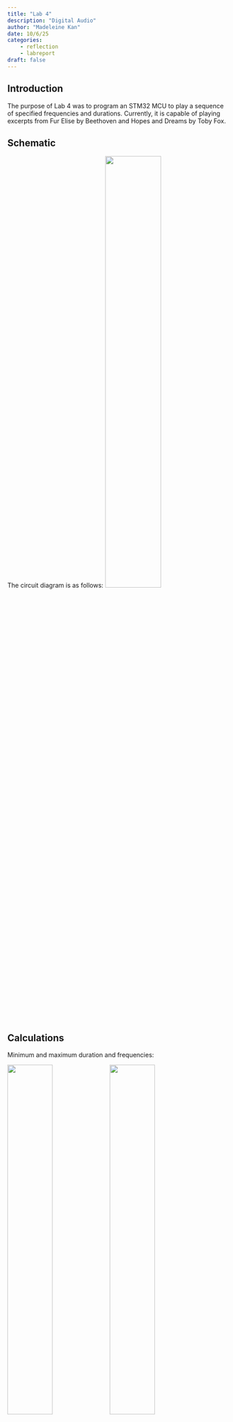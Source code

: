 ```yaml
---
title: "Lab 4"
description: "Digital Audio"
author: "Madeleine Kan"
date: 10/6/25
categories:
    - reflection
    - labreport
draft: false
---
```


## Introduction
The purpose of Lab 4 was to program an STM32 MCU to play a sequence of specified frequencies and durations. Currently, it is capable of playing excerpts from Fur Elise by Beethoven and Hopes and Dreams by Toby Fox.

## Schematic
The circuit diagram is as follows:
![](images\schematic.png){width=50%}

## Calculations
Minimum and maximum duration and frequencies:

![](images\min_calcs.png){width=45%}
![](images\max_calcs.png){width=45%}

Frequency calculation for 220, 660, and 100 Hz (within 1% error):

![](images\220Hz_calcs.png){width=33%}
![](images\660Hz_calcs.png){width=33%}
![](images\1000Hz_calcs.png){width=33%}

## Code:
Updated GPIO.h library header file:
```C
// STM32L432KC_GPIO.h
// Header for GPIO functions
// Madeleine Kan
// mkan@hmc.edu
// 10/6/25
#ifndef STM32L4_GPIO_H
#define STM32L4_GPIO_H

#include <stdint.h> // Include stdint header

///////////////////////////////////////////////////////////////////////////////
// Definitions
///////////////////////////////////////////////////////////////////////////////

// Values for GPIO pins ("val" arguments)
#define GPIO_LOW    0
#define GPIO_HIGH   1

// Base addresses for GPIO ports
#define GPIOB_BASE  (0x48000400UL)
#define GPIOA_BASE  (0x48000000UL)
// see button interrupt tutorial, pin A + more generality

// Arbitrary GPIO functions for pinMode()
#define GPIO_INPUT  0
#define GPIO_OUTPUT 1
#define GPIO_ALT    2
#define GPIO_ANALOG 3

///////////////////////////////////////////////////////////////////////////////
// Bitfield struct for GPIO
///////////////////////////////////////////////////////////////////////////////

// GPIO register structs here
typedef struct {
    volatile uint32_t MODER;   // GPIO Offset 0x00 GPIO port mode register
    volatile uint32_t OTYPER;  // GPIO Offset 0x04
    volatile uint32_t OSPEEDR; // GPIO Offset 0x08
    volatile uint32_t PURPDR;  // GPIO Offset 0x0C
    volatile uint32_t IDR;     // GPIO Offset 0x10
    volatile uint32_t ODR;     // GPIO Offset 0x14
    volatile uint32_t BSRR;    // GPIO Offset 0x18
    volatile uint32_t LCKR;    // GPIO Offset 0x1C
    volatile uint32_t AFRL;    // GPIO Offset 0x20
    volatile uint32_t AFRH;    // GPIO Offset 0x24
} GPIO;

// Pointers to GPIO-sized chunks of memory for each peripheral
#define GPIOB ((GPIO *) GPIOB_BASE)

#define GPIOA ((GPIO *) GPIOA_BASE)

#define GPIO GPIOA

///////////////////////////////////////////////////////////////////////////////
// Function prototypes
///////////////////////////////////////////////////////////////////////////////

void pinMode(int pin, int function);

int digitalRead(int pin);

void digitalWrite(int pin, int val);

void togglePin(int pin);


#endif
```

Updated RCC.c library file:
```C
// STM32L432KC_RCC.c
// Source code for RCC functions
// Madeleine Kan
// mkan@hmc.edu
// 10/6/25

#include "STM32L432KC_RCC.h"

void configureClock(){
    // MSI is automatically set as systemclock
    RCC->APB2ENR |= (1 << 17); // tim16 timer clk enable
    RCC->APB2ENR |= (1 << 16); // tim15 timer clk enable

}
```

New TIMER.c library file:
``` C
// TIMER.c
// Source code for Timer functions (delay and output 50% PWM at desired frequency)
// Madeleine Kan
// mkan@hmc.edu
// 10/6/25

#include "STM32L432KC_TIMER.h"

void configureTimer(TIM_TypeDef* TIMx, int PWM) {
  if (PWM == 1) {
    TIMx->CCMR1 |= (0b110 << 4);    // set PWM mode 1 (active high)
    TIMx->CCMR1 |= (1 << 3);    // output compare 1 preload enable
    TIMx->BDTR |= (1 << 15);    // main output enable
    // TIMx->CCER |= (1 << 1); // CC1E, enable OC1 signal 
    TIMx->CCER |= (1 << 0); // CC1E, enable OC1 signal 
  }
  // preload value copied into active capture/compare register when update event occurs
  // update generation... cleared by hardware, care of enable and disabling counter
  TIMx->EGR |= (1 << 0);    // reinitialize counter, generate update of registers
  // enable counter
  TIMx->CR1 |= (1 << 0);    // write 1 to CEN
  // set URS to overflow/underflow only ... maybe relevant for upcout nmode?
  // TIMx->CR1 |= (1 << 2);
}

// output PWM signal at desired frequency
void setTimerFreq(TIM_TypeDef* TIMx, uint16_t freq, uint16_t prescale_val) {
  // (4 MHz) / (prescaler_val * auto_reload_val)
  // must span 220-1000 Hz with 1% accuracy
  //uint16_t prescale_val;
  
  uint16_t auto_reload_val;
  if (freq > 0) {
    auto_reload_val = 4000000 / freq;
  } else {
    auto_reload_val = 0;
  }

  uint16_t duty_cycle = auto_reload_val / 2;
  //// clear counter
  //TIMx->CNT &= ~(0b1111111111111111 << 0);

  // wite ARR
  TIMx->ARR &= ~(0b1111111111111111 << 0);    // clear ARR
  TIMx->ARR |= (auto_reload_val << 0);        // set ARR
  // counter clock frequency (CK_CNT) = f_CKPSC / (PSC[15:0] + 1)
  TIMx->PSC |= (prescale_val << 0);    // set psc3q

  // value is compared to timx_cnt, signaled on oc1 output
  TIMx->CCR1 &= ~(0b1111111111111111 << 0);    // clear CCR1
  TIMx->CCR1 |= (duty_cycle << 0);             // set PWM count

  // update generation... cleared by hardware, care of enable and disabling counter
  TIMx->EGR |= (1 << 0);    // reinitialize counter, generate update of registers
  // clear counter
  TIMx->CNT &= ~(0b1111111111111111 << 0);
}

// delay for speceified number of milliseconds
void delay_millis(TIM_TypeDef* TIMx, uint16_t ms, uint16_t prescale_val) {
  // (4 MHz) / (prescaler_val * auto_reload_val)
  // must span 220-1000 Hz with 1% accuracy

  uint16_t auto_reload_val;
  auto_reload_val = ms;


  // wite ARR
  TIMx->ARR &= ~(0b1111111111111111 << 0);    // clear ARR
  TIMx->ARR |= (auto_reload_val << 0);        // set ARR
  // counter clock frequency (CK_CNT) = f_CKPSC / (PSC[15:0] + 1)
  TIMx->PSC |= (prescale_val << 0);    // set psc3q
  // update generation... cleared by hardware, care of enable and disabling counter
  TIMx->EGR |= (1 << 0);    // reinitialize counter, generate update of registers
  TIMx->SR &= ~(1 >> 0); // reset duration UIF
  // clear counter
  TIMx->CNT &= ~(0b1111111111111111 << 0);

  while ((TIMx->SR >> 0 & 1) != 1); // wait for UIF to be 1
  TIMx->SR &= ~(1 >> 0); // reset duration UIF
}
```

New TIMER.h library header file
```C
// TIMER.h
// Header for TIMER functions

#ifndef STM32L4_TIMER_H
#define STM32L4_TIMER_H

#include <stdint.h>

///////////////////////////////////////////////////////////////////////////////
// Definitions
///////////////////////////////////////////////////////////////////////////////

#define __IO volatile

// Base addresses... programmers manual p60
#define TIM15_BASE (0x40014000UL) // base address of TIM15 
#define TIM16_BASE (0x40014400UL) // base address of TIM16 

/**
  * @brief Reset and Clock Control
  */

typedef struct
{
  __IO uint32_t CR1;         /*!< TIM control register 1,                   Address offset: 0x00 */
  __IO uint32_t CR2;         /*!< TIM control register 2,                   Address offset: 0x04 */
  __IO uint32_t SMCR;        /*!< TIM slave mode control register,          Address offset: 0x08 */
  __IO uint32_t DIER;        /*!< TIM DMA/interrupt enable register,        Address offset: 0x0C */
  __IO uint32_t SR;          /*!< TIM status register,                      Address offset: 0x10 */
  __IO uint32_t EGR;         /*!< TIM event generation register,            Address offset: 0x14 */
  __IO uint32_t CCMR1;       /*!< TIM capture/compare mode register 1,      Address offset: 0x18 */
  __IO uint32_t CCMR2;       /*!< TIM capture/compare mode register 2,      Address offset: 0x1C */
  __IO uint32_t CCER;        /*!< TIM capture/compare enable register,      Address offset: 0x20 */
  __IO uint32_t CNT;         /*!< TIM counter register,                     Address offset: 0x24 */
  __IO uint32_t PSC;         /*!< TIM prescaler,                            Address offset: 0x28 */
  __IO uint32_t ARR;         /*!< TIM auto-reload register,                 Address offset: 0x2C */
  __IO uint32_t RCR;         /*!< TIM repetition counter register,          Address offset: 0x30 */
  __IO uint32_t CCR1;        /*!< TIM capture/compare register 1,           Address offset: 0x34 */
  __IO uint32_t CCR2;        /*!< TIM capture/compare register 2,           Address offset: 0x38 */
  __IO uint32_t CCR3;        /*!< TIM capture/compare register 3,           Address offset: 0x3C */
  __IO uint32_t CCR4;        /*!< TIM capture/compare register 4,           Address offset: 0x40 */
  __IO uint32_t BDTR;        /*!< TIM break and dead-time register,         Address offset: 0x44 */
  __IO uint32_t DCR;         /*!< TIM DMA control register,                 Address offset: 0x48 */
  __IO uint32_t DMAR;        /*!< TIM DMA address for full transfer,        Address offset: 0x4C */
  __IO uint32_t OR1;         /*!< TIM option register 1,                    Address offset: 0x50 */
  __IO uint32_t CCMR3;       /*!< TIM capture/compare mode register 3,      Address offset: 0x54 */
  __IO uint32_t CCR5;        /*!< TIM capture/compare register5,            Address offset: 0x58 */
  __IO uint32_t CCR6;        /*!< TIM capture/compare register6,            Address offset: 0x5C */
  __IO uint32_t OR2;         /*!< TIM option register 2,                    Address offset: 0x60 */
  __IO uint32_t OR3;         /*!< TIM option register 3,                    Address offset: 0x64 */
} TIM_TypeDef;

#define TIM15 ((TIM_TypeDef *)TIM15_BASE)
#define TIM16 ((TIM_TypeDef *)TIM16_BASE)
///////////////////////////////////////////////////////////////////////////////
// Function prototypes
///////////////////////////////////////////////////////////////////////////////

void configureTimer(TIM_TypeDef * TIMx, int PWM);
void setTimerFreq(TIM_TypeDef * TIMx, uint16_t freq, uint16_t prescale_val);
void delay_millis(TIM_TypeDef * TIMx, uint16_t ms, uint16_t prescale_val);

#endif
```

main.c Source code:
```C
/*********************************************************************
*                    SEGGER Microcontroller GmbH                     *
*                        The Embedded Experts                        *
**********************************************************************

-------------------------- END-OF-HEADER -----------------------------

File    : main.c
Purpose : Play specified song
Madeleiene Kan
mkan@hmc.edu
10/6/25

*/

// Includes for libraries
#include "C:\Users\mkan\Documents\GitHub\e155-lab4\lib\STM32L432KC_FLASH.h"
#include "C:\Users\mkan\Documents\GitHub\e155-lab4\lib\STM32L432KC_RCC.h"
#include "C:\Users\mkan\Documents\GitHub\e155-lab4\lib\STM32L432KC_TIMER.h"
#include "C:\Users\mkan\Documents\GitHub\e155-lab4\lib\STM32L432KC_GPIO.h"
#include <stdio.h>
#include <stdint.h>

// Define macros for constants
#define LED_PIN           6
#define DELAY_DURATION_MS    500

const int notes[][2] = {
{659,	125},
{623,	125},
{659,	125},
{623,	125},
{659,	125},
{494,	125},
{587,	125},
{523,	125},
{440,	250},
{  0,	125},
{262,	125},
{330,	125},
{440,	125},
{494,	250},
{  0,	125},
{330,	125},
{416,	125},
{494,	125},
{523,	250},
{  0,	125},
{330,	125},
{659,	125},
{623,	125},
{659,	125},
{623,	125},
{659,	125},
{494,	125},
{587,	125},
{523,	125},
{440,	250},
{  0,	125},
{262,	125},
{330,	125},
{440,	125},
{494,	250},
{  0,	125},
{330,	125},
{523,	125},
{494,	125},
{440,	250},
{  0,	125},
{494,	125},
{523,	125},
{587,	125},
{659,	375},
{392,	125},
{699,	125},
{659,	125},
{587,	375},
{349,	125},
{659,	125},
{587,	125},
{523,	375},
{330,	125},
{587,	125},
{523,	125},
{494,	250},
{  0,	125},
{330,	125},
{659,	125},
{  0,	250},
{659,	125},
{1319,	125},
{  0,	250},
{623,	125},
{659,	125},
{  0,	250},
{623,	125},
{659,	125},
{623,	125},
{659,	125},
{623,	125},
{659,	125},
{494,	125},
{587,	125},
{523,	125},
{440,	250},
{  0,	125},
{262,	125},
{330,	125},
{440,	125},
{494,	250},
{  0,	125},
{330,	125},
{416,	125},
{494,	125},
{523,	250},
{  0,	125},
{330,	125},
{659,	125},
{623,	125},
{659,	125},
{623,	125},
{659,	125},
{494,	125},
{587,	125},
{523,	125},
{440,	250},
{  0,	125},
{262,	125},
{330,	125},
{440,	125},
{494,	250},
{  0,	125},
{330,	125},
{523,	125},
{494,	125},
{440,	500},
{  0,	0}};

const int hopes[][2] = {
  {349, 250}, // F4
  {  0,	125},
  {698,	250}, // F5
  {  0,	125},
  {523, 500}, // C4
  {  0,	125},
  {466, 250}, // B4 flat
  {  0,	125},
  {698,	250},
  {  0,	125},
  {349, 500},
  {  0,	125},
  {349, 250},
  {  0,	125},
  {440, 250}, // A4
  {  0,	125},
  {880, 375}, // A5
  {  0,	125},
  {932, 125}, // B6 flat
  {  0,	125},
  {880, 250}, // A5
  {  0,	125},
  {698,	250}, // F5
  {  0,	125},
  {1174, 63}, // D6
  {  0,	30},
  {932, 63}, // B6 flat
  {  0,	30},
  {880, 63},
  {  0,	30},
  {698, 63}, //F5
  {  0,	30},
  {587, 63}, //D5
  {  0,	30},
  {523, 63}, //C5

  {0, 0}
};

    int main(void) {
    configureFlash();
    configureClock();
    // Turn on clock to GPIOA
    RCC->AHB2ENR |= (1 << 0);
    pinMode(LED_PIN, GPIO_ALT);
    GPIO->AFRL |= (0b1110 << 4*LED_PIN); // set alternate function for  PA6 to AF14

    // configure timers
    uint16_t presc_freq = 0;
    uint16_t presc_dur = 4000;

    configureTimer(TIM15, 0); // upcount mode
    configureTimer(TIM16, 1); // PWM mode
  
    // Play Fur Elise
    for (int i = 0; i<(sizeof(notes)/sizeof(notes[0])); i++) {
       uint16_t freq = (uint16_t) notes[i][0];
       uint16_t ms = (uint16_t) notes[i][1];
       setTimerFreq(TIM16, freq, presc_freq);
       delay_millis(TIM15, ms, presc_dur);  
    }

    // Play Hopes and Dreams
      for (int i = 0; i<(sizeof(hopes)/sizeof(hopes[0])); i++) {
        uint16_t freq = (uint16_t) hopes[i][0];
        uint16_t ms = (uint16_t) hopes[i][1];
        setTimerFreq(TIM16, freq, presc_freq);
        delay_millis(TIM15, ms, presc_dur);  
    }
    
    
    return 0;
 
}
```


## Results
The lab worked as expected! Below are some oscilloscope traces, annotated with the desired vs actual frequency. Note that all are within 1% of the desired frequency

![](images\330_333.png){width=45%}
![](images\416_417.png){width=45%}
![](images\494_500.png){width=45%}
![](images\587_588.png){width=45%}
![](images\625_623.png){width=45%}


## Summary
I have spent 25-30 hours on this lab. I learned a lot about timer configuration and interfacing with various features of the MCU.

## AI Reflection
I asked copilot. The sample code it generated was helpful, but it didn't cover the RCC config necessary to enable the timers and the GPIO pins. Also, I ended up ising Timer 16 and 17, which it did not cover. It seems clear that the AI is good, but it cannot read the datasheet.

```
To generate frequencies between 220 Hz and 1 kHz on the STM32L432KC and output them to a GPIO pin, here’s a complete breakdown of your best options and how to configure them:

---

### 🧠 Recommended Timers for Frequency Generation

The STM32L432KC features several timers, but for outputting waveforms to GPIO pins, **general-purpose timers** are ideal:

| Timer | Type              | Output to GPIO | Channels | Notes |
|-------|-------------------|----------------|----------|-------|
| TIM2  | General-purpose   | ✅ Yes          | 4        | 32-bit counter, flexible |
| TIM5  | General-purpose   | ✅ Yes          | 4        | 32-bit counter, ideal for low frequencies |
| TIM1  | Advanced-control  | ✅ Yes          | 4        | More complex, used for PWM |
| TIM6/7| Basic timers      | ❌ No           | 0        | No direct GPIO output |
| LPTIM1| Low-power timer   | ✅ Yes          | 1        | Good for ultra-low-power apps |

🔧 **Best choice for GPIO output**: **TIM2 or TIM5**  
These are general-purpose timers with multiple output channels and direct GPIO mapping via alternate function (AF) settings.

---

### 📐 Frequency Calculation Formula

To generate a specific frequency, use this formula:

```
f_timer = SystemCoreClock / ((PSC + 1) × (ARR + 1))
```

Where:
- `SystemCoreClock` is typically 80 MHz on STM32L432KC
- `PSC` = Prescaler value
- `ARR` = Auto-reload register value

You can fix one value (usually keep `PSC` low for better resolution) and solve for the other.

---

### 🛠️ Key Registers to Configure

To set up a timer for frequency output:

1. **Enable Timer Clock**
   - RCC->APB1ENR |= RCC_APB1ENR_TIM2EN;

2. **Configure GPIO Pin for Alternate Function**
   - Set GPIO mode to AF
   - Choose correct AF (e.g., AF1 for TIM2_CH1 on PA0)

3. **Set Prescaler and ARR**
   ```c
   TIM2->PSC = prescaler_value;
   TIM2->ARR = auto_reload_value;
   ```

4. **Configure Output Compare Mode**
   ```c
   TIM2->CCMR1 |= (6 << TIM_CCMR1_OC1M_Pos); // PWM mode 1
   TIM2->CCER |= TIM_CCER_CC1E;              // Enable output on CH1
   TIM2->CCR1 = ARR / 2;                     // 50% duty cycle
   ```

5. **Enable Timer**
   ```c
   TIM2->CR1 |= TIM_CR1_CEN;
   ```

---

### 🔌 GPIO Mapping Tips

To connect timer output to a GPIO pin:
- Use the **Alternate Function (AF)** mapping in the datasheet.
- Example: TIM2_CH1 is mapped to **PA0** with AF1.
- Configure the pin:
  ```c
  GPIOA->MODER &= ~(3 << (0 * 2));
  GPIOA->MODER |= (2 << (0 * 2)); // Alternate function
  GPIOA->AFR[0] |= (1 << (0 * 4)); // AF1 for TIM2_CH1
  ```

---

### 🧮 Example: Generating 440 Hz with TIM2

Assuming SystemCoreClock = 80 MHz:

```c
PSC = 181;        // Prescaler
ARR = 999;        // Auto-reload
f = 80e6 / ((181+1)*(999+1)) = ~440 Hz
```

---

Would you like help writing a full initialization function or configuring multiple frequencies dynamically?

```